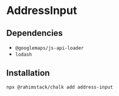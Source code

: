 # AddressInput

## Dependencies

- `@googlemaps/js-api-loader`
- `lodash`

## Installation

```shell copy
npx @rahimstack/chalk add address-input
```

